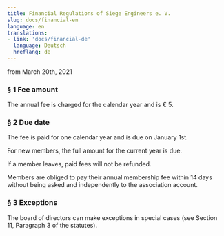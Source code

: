 ```yaml
---
title: Financial Regulations of Siege Engineers e. V.
slug: docs/financial-en
language: en
translations:
- link: 'docs/financial-de'
  language: Deutsch
  hreflang: de
---
```


from March 20th, 2021

### § 1 Fee amount
The annual fee is charged for the calendar year and is € 5.

### § 2 Due date
The fee is paid for one calendar year and is due on January 1st.

For new members, the full amount for the current year is due.

If a member leaves, paid fees will not be refunded.

Members are obliged to pay their annual membership fee within 14 days without being asked and independently to the association account.

### § 3 Exceptions
The board of directors can make exceptions in special cases (see Section 11, Paragraph 3 of the <Link to="/docs/statutes-en#§-11-Finance">statutes</Link>).
